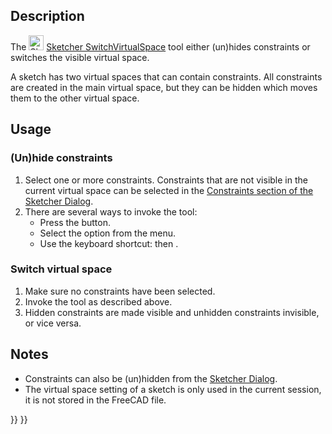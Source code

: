 <languages/>

{{Docnav
|[[Sketcher_RestoreInternalAlignmentGeometry|Show/hide internal geometry]]
|[[Sketcher_Preferences|Preferences]]
|[[Sketcher_Workbench|Sketcher]]
|IconL=Sketcher_RestoreInternalAlignmentGeometry.svg
|IconR=Workbench_Sketcher.svg
|IconC=Workbench_Sketcher.svg
}}

{{GuiCommand
|Name=Sketcher SwitchVirtualSpace
|MenuLocation=Sketch → Sketcher visual → Switch virtual space
|Workbenches=[[Sketcher_Workbench|Sketcher]]
|Shortcut={{KEY|Z}} {{KEY|Z}}
|Version=0.17
}}

==Description==

The [[Image:Sketcher_SwitchVirtualSpace.svg|24px]] [[Sketcher_SwitchVirtualSpace|Sketcher SwitchVirtualSpace]] tool either (un)hides constraints or switches the visible virtual space.

A sketch has two virtual spaces that can contain constraints. All constraints are created in the main virtual space, but they can be hidden which moves them to the other virtual space.

==Usage==

===(Un)hide constraints===

# Select one or more constraints. Constraints that are not visible in the current virtual space can be selected in the [[Sketcher_Dialog#Constraints|Constraints section of the Sketcher Dialog]].
# There are several ways to invoke the tool:
#* Press the {{Button|[[Image:Sketcher_SwitchVirtualSpace.svg|16px]] [[Sketcher_SwitchVirtualSpace|Switch virtual space]]}} button.
#* Select the {{MenuCommand|Sketch → Sketcher visual →  [[Image:Sketcher_SwitchVirtualSpace.svg|16px]] Switch virtual space}} option from the menu.
#* Use the keyboard shortcut: {{KEY|Z}} then {{KEY|Z}}.

===Switch virtual space===

# Make sure no constraints have been selected.
# Invoke the tool as described above.
# Hidden constraints are made visible and unhidden constraints invisible, or vice versa.

==Notes==

* Constraints can also be (un)hidden from the [[Sketcher_Dialog#Constraints|Sketcher Dialog]].
* The virtual space setting of a sketch is only used in the current session, it is not stored in the FreeCAD file.


{{Docnav
|[[Sketcher_RestoreInternalAlignmentGeometry|Show/hide internal geometry]]
|[[Sketcher_Preferences|Preferences]]
|[[Sketcher_Workbench|Sketcher]]
|IconL=Sketcher_RestoreInternalAlignmentGeometry.svg
|IconR=Workbench_Sketcher.svg
|IconC=Workbench_Sketcher.svg
}}

{{Sketcher_Tools_navi{{#translation:}}}}
{{Userdocnavi{{#translation:}}}}